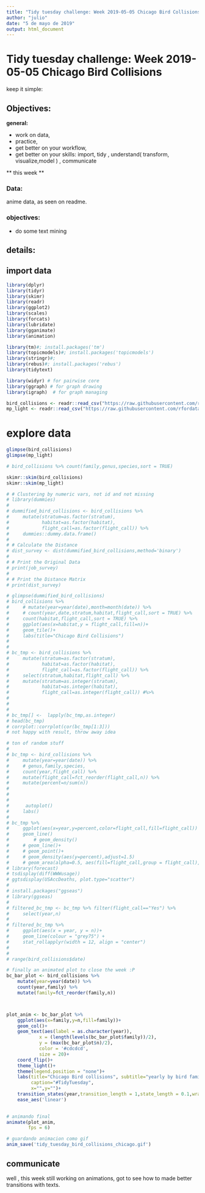 ```yaml
---
title: "Tidy tuesday challenge: Week 2019-05-05 Chicago Bird Collisions"
author: "julio"
date: "5 de mayo de 2019"
output: html_document
---
```


# Tidy tuesday challenge: Week 2019-05-05 Chicago Bird Collisions

keep it simple:

## Objectives: 

**general:**

* work on data, 
* practice, 
* get better on your workflow,
* get better on your skills: import, tidy , understand( transform, visualize,model ) , communicate


** this week **

### Data:

anime data, as seen on readme.

### objectives:

- do some text mining

## details:


## import data
```r
library(dplyr)
library(tidyr)
library(skimr)
library(readr) 
library(ggplot2)
library(scales)
library(forcats)
library(lubridate)
library(gganimate)
library(animation)

library(tm)#; install.packages('tm')
library(topicmodels)#; install.packages('topicmodels')
library(stringr)#;
library(rebus)#; install.packages('rebus')
library(tidytext)

library(widyr) # for pairwise core
library(ggraph) # for graph drawing
library(igraph)  # for graph managing

```


```r
bird_collisions <- readr::read_csv("https://raw.githubusercontent.com/rfordatascience/tidytuesday/master/data/2019/2019-04-30/bird_collisions.csv")
mp_light <- readr::read_csv("https://raw.githubusercontent.com/rfordatascience/tidytuesday/master/data/2019/2019-04-30/mp_light.csv")
```

# explore data

```r
glimpse(bird_collisions)
glimpse(mp_light)

# bird_collisions %>% count(family,genus,species,sort = TRUE)

```

```r
skimr::skim(bird_collisions)
skimr::skim(mp_light)

```


```r
# # Clustering by numeric vars, not id and not missing
# library(dummies)
# 
# dummified_bird_collisions <- bird_collisions %>% 
#     mutate(stratum=as.factor(stratum),
#            habitat=as.factor(habitat),
#            flight_call=as.factor(flight_call)) %>% 
#     dummies::dummy.data.frame()
# 
# # Calculate the Distance
# dist_survey <- dist(dummified_bird_collisions,method='binary')
# 
# # Print the Original Data
# print(job_survey)
# 
# # Print the Distance Matrix
# print(dist_survey)

# glimpse(dummified_bird_collisions)
# bird_collisions %>% 
#     # mutate(year=year(date),month=month(date)) %>% 
#     # count(year,date,stratum,habitat,flight_call,sort = TRUE) %>% 
#     count(habitat,flight_call,sort = TRUE) %>% 
#     ggplot(aes(x=habitat,y = flight_call,fill=n))+
#     geom_tile()+
#     labs(title="Chicago Bird Collisions")
# 
# 
# bc_tmp <- bird_collisions %>% 
#     mutate(stratum=as.factor(stratum),
#            habitat=as.factor(habitat),
#            flight_call=as.factor(flight_call)) %>% 
#     select(stratum,habitat,flight_call) %>%
#     mutate(stratum=as.integer(stratum),
#            habitat=as.integer(habitat),
#            flight_call=as.integer(flight_call)) #%>%
#     
#     
# 
# bc_tmp[] <-  lapply(bc_tmp,as.integer)
# head(bc_tmp)
# corrplot::corrplot(cor(bc_tmp[1:3]))
# not happy with result, throw away idea
```

```r
# ton of random stuff
# 
# bc_tmp <- bird_collisions %>% 
#     mutate(year=year(date)) %>% 
#     # genus,family,species,
#     count(year,flight_call) %>% 
#     mutate(flight_call=fct_reorder(flight_call,n)) %>% 
#     mutate(percent=n/sum(n))
# 
# 
# 
#      autoplot()
#     labs()
# 
# bc_tmp %>% 
#     ggplot(aes(x=year,y=percent,color=flight_call,fill=flight_call)) +
#     geom_line()
#         # geom_density()
#     # geom_line()+
#     # geom_point()+
#     # geom_density(aes(y=percent),adjust=1.5)
#     # geom_area(alpha=0.5, aes(fill=flight_call,group = flight_call), position='stack')
# library(forecast)
# tsdisplay(diff(WWWusage))
# ggtsdisplay(USAccDeaths, plot.type="scatter")
# 
# install.packages("ggseas")
# library(ggseas)
# 
# filtered_bc_tmp <- bc_tmp %>% filter(flight_call=="Yes") %>% 
#     select(year,n) 
# 
# filtered_bc_tmp %>% 
#     ggplot(aes(x = year, y = n))+
#     geom_line(colour = "grey75") +
#     stat_rollapplyr(width = 12, align = "center") 
# 
# 
# range(bird_collisions$date)

# finally an animated plot to close the week :P
bc_bar_plot <- bird_collisions %>% 
    mutate(year=year(date)) %>% 
    count(year,family) %>% 
    mutate(family=fct_reorder(family,n)) 



plot_anim <- bc_bar_plot %>% 
    ggplot(aes(x=family,y=n,fill=family))+
    geom_col()+
    geom_text(aes(label = as.character(year)),
            x = (length(levels(bc_bar_plot$family))/2),
            y = (max(bc_bar_plot$n)/2),
            color = '#cdcdcd',
            size = 20)+
    coord_flip()+
    theme_light()+
    theme(legend.position = "none")+
    labs(title="Chicago Bird collisions", subtitle="yearly by bird family",
         caption="#TidyTuesday",
         x="",y="")+
    transition_states(year,transition_length = 1,state_length = 0.1,wrap = FALSE) +
    ease_aes('linear')
 

# animando final
animate(plot_anim,
        fps = 6)

# guardando animacion como gif
anim_save('tidy_tuesday_bird_collisions_chicago.gif')
```

## communicate

well , this week still working on animations, 
got to see how to made better transitions with texts.


